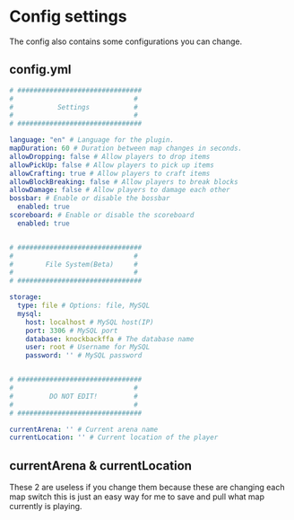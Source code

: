 # Config settings
The config also contains some configurations you can change.

## config.yml
```yml title="plugins/KnockBackFFA/config.yml"
# ###############################
#                              #
#           Settings           #
#                              #
# ###############################

language: "en" # Language for the plugin.
mapDuration: 60 # Duration between map changes in seconds.
allowDropping: false # Allow players to drop items
allowPickUp: false # Allow players to pick up items
allowCrafting: true # Allow players to craft items
allowBlockBreaking: false # Allow players to break blocks
allowDamage: false # Allow players to damage each other
bossbar: # Enable or disable the bossbar
  enabled: true
scoreboard: # Enable or disable the scoreboard
  enabled: true


# ###############################
#                              #
#        File System(Beta)     #
#                              #
# ###############################

storage:
  type: file # Options: file, MySQL
  mysql:
    host: localhost # MySQL host(IP)
    port: 3306 # MySQL port
    database: knockbackffa # The database name
    user: root # Username for MySQL
    password: '' # MySQL password


# ###############################
#                              #
#         DO NOT EDIT!         #
#                              #
# ###############################

currentArena: '' # Current arena name
currentLocation: '' # Current location of the player
```

## currentArena & currentLocation
These 2 are useless if you change them because these are changing each map switch this is just an easy way for me to save and pull what map currently is playing.
